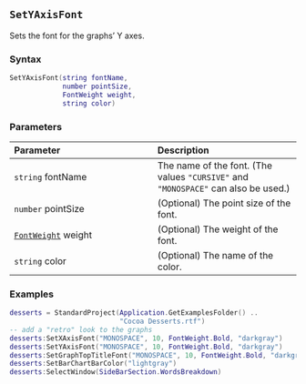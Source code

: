 ::: {.minipage data-latex="{\textwidth}"}
## `SetYAxisFont`

Sets the font for the graphs' Y axes.

### Syntax {-}

``` .lua
SetYAxisFont(string fontName,
             number pointSize,
             FontWeight weight,
             string color)
```

### Parameters {-}

**Parameter** | **Description**
| :-- | :-- |
| `string` fontName | The name of the font. (The values `"CURSIVE"` and `"MONOSPACE"` can also be used.) | 
| `number` pointSize | (Optional) The point size of the font. | 
| [`FontWeight`](#fontweight) weight | (Optional) The weight of the font. | 
| `string` color | (Optional) The name of the color. |

### Examples {-}

``` .lua
desserts = StandardProject(Application.GetExamplesFolder() ..
                           "Cocoa Desserts.rtf")
-- add a "retro" look to the graphs
desserts:SetXAxisFont("MONOSPACE", 10, FontWeight.Bold, "darkgray")
desserts:SetYAxisFont("MONOSPACE", 10, FontWeight.Bold, "darkgray")
desserts:SetGraphTopTitleFont("MONOSPACE", 10, FontWeight.Bold, "darkgray")
desserts:SetBarChartBarColor("lightgray")
desserts:SelectWindow(SideBarSection.WordsBreakdown)
```
:::

